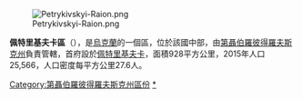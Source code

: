 [[Image:Petrykivskyi-Raion.png|right]]

{{Coord|48|43|N|34|38|E|display=title}}

'''佩特里基夫卡區'''（{{lang-uk|Петриківський район}}），是[[烏克蘭|烏克蘭]]的一個區，位於該國中部，由[[第聶伯羅彼得羅夫斯克州|第聶伯羅彼得羅夫斯克州]]負責管轄，首府設於[[佩特里基夫卡|佩特里基夫卡]]，面積928平方公里，2015年人口25,566，人口密度每平方公里27.6人。

{{DEFAULTSORT:Петриківський район}}
[[Category:第聶伯羅彼得羅夫斯克州區份|Category:第聶伯羅彼得羅夫斯克州區份]]
[[Category:佩特里基夫卡區|*]]

{{Dnipropetrovsk-geo-stub}}